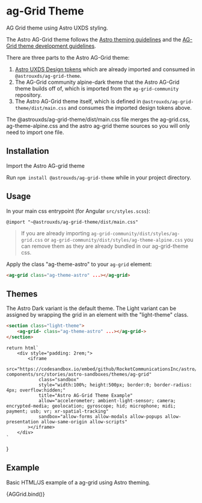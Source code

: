 
<Meta title="Themes/ag-Grid" component="ag-Grid" />

<style>
    {`
        .sbdocs .sbdocs-content {
            max-width: 90%;
        }
        .sandbox {
            width:100%; height:500px; border:0; border-radius: 4px; overflow:hidden;
        }
    `}
</style>

# ag-Grid Theme

AG Grid theme using Astro UXDS styling.

The Astro AG-Grid theme follows the [Astro theming guidelines](https://www.astrouxds.com/design-guidelines/theme/) and the [AG-Grid theme development guidelines](https://www.ag-grid.com/javascript-grid-themes-customising/).

There are three parts to the Astro AG-Grid theme:

1. [Astro UXDS Design tokens](https://www.npmjs.com/package/@astrouxds/design-tokens) which are already imported and consumed in `@astrouxds/ag-grid-theme`.
2. The AG-Grid community alpine-dark theme that the Astro AG-Grid theme builds off of, which is imported from the `ag-grid-community` repository.
3. The Astro AG-Grid theme itself, which is defined in `@astrouxds/ag-grid-theme/dist/main.css` and consumes the imported design tokens above.

The @astrouxds/ag-grid-theme/dist/main.css file merges the ag-grid.css, ag-theme-alpine.css and the astro ag-grid theme sources so you will only need to import one file.

## Installation

Import the Astro AG-grid theme

Run `npm install @astrouxds/ag-grid-theme` while in your project directory.

## Usage

In your main css entrypoint (for Angular `src/styles.scss`):

`@import "~@astrouxds/ag-grid-theme/dist/main.css"`

> If you are already importing `ag-grid-community/dist/styles/ag-grid.css` or `ag-grid-community/dist/styles/ag-theme-alpine.css` you can remove them as they are already bundled in our ag-grid-theme css.

Apply the class "ag-theme-astro" to your `ag-grid` element:

```html
<ag-grid class="ag-theme-astro" ...></ag-grid>
```

## Themes

The Astro Dark variant is the default theme. The Light variant can be assigned by wrapping the grid in an element with the "light-theme" class.

```html
<section class="light-theme">
    <ag-grid- class="ag-theme-astro" ...></ag-grid->
</section>
```

    return html`
        <div style="padding: 2rem;">
            <iframe
                src="https://codesandbox.io/embed/github/RocketCommunicationsInc/astro/tree/main/packages/web-components/src/stories/astro-sandboxes/themes/ag-grid"
                class="sandbox"
                style="width:100%; height:500px; border:0; border-radius: 4px; overflow:hidden;"
                title="Astro AG-Grid Theme Example"
                allow="accelerometer; ambient-light-sensor; camera; encrypted-media; geolocation; gyroscope; hid; microphone; midi; payment; usb; vr; xr-spatial-tracking"
                sandbox="allow-forms allow-modals allow-popups allow-presentation allow-same-origin allow-scripts"
            ></iframe>
        </div>
    `
}

## Example

Basic HTML/JS example of a ag-grid using Astro theming.

<Canvas>
    <Story name="ag-Grid">{AGGrid.bind()}</Story>
</Canvas>
